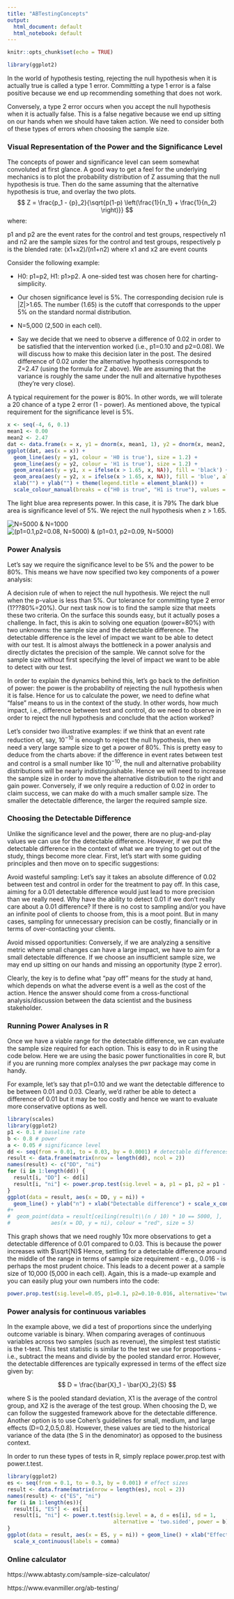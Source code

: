 ```yaml
---
title: "ABTestingConcepts"
output:
  html_document: default
  html_notebook: default
---
```


```r
knitr::opts_chunk$set(echo = TRUE)
```

```r
library(ggplot2)
```

In the world of hypothesis testing, rejecting the null hypothesis when it is actually true is called a type 1 error. Committing a type 1 error is a false positive because we end up recommending something that does not work.

Conversely, a type 2 error occurs when you accept the null hypothesis when it is actually false. This is a false negative because we end up sitting on our hands when we should have taken action. We need to consider both of these types of errors when choosing the sample size.

 	
### Visual Representation of the Power and the Significance Level
The concepts of power and significance level can seem somewhat convoluted at first glance. A good way to get a feel for the underlying mechanics is to plot the probability distribution of Z assuming that the null hypothesis is true. Then do the same assuming that the alternative hypothesis is true, and overlay the two plots.
$$
Z = \frac{p_1 - {p}_2}{\sqrt{p(1-p) \left(\frac{1}{n_1} + \frac{1}{n_2} \right)}}
$$
where:

p1 and p2 are the event rates for the control and test groups, respectively
n1 and n2 are the sample sizes for the control and test groups, respectively
p is the blended rate: (x1+x2)/(n1+n2) where x1 and x2 are event counts

Consider the following example:

- H0: p1=p2, H1: p1>p2. A one-sided test was chosen here for charting-simplicity.

- Our chosen significance level is 5%. The corresponding decision rule is |Z|>1.65. The number (1.65) is the cutoff that corresponds to the upper 5% on the standard normal distribution.

- N=5,000 (2,500 in each cell).

- Say we decide that we need to observe a difference of 0.02 in order to be satisfied that the intervention worked (i.e., p1=0.10 and p2=0.08). We will discuss how to make this decision later in the post. The desired difference of 0.02 under the alternative hypothesis corresponds to Z=2.47 (using the formula for Z above). We are assuming that the variance is roughly the same under the null and alternative hypotheses (they're very close).


A typical requirement for the power is 80%. In other words, we will tolerate a 20 chance of a type 2 error (1 - power). As mentioned above, the typical requirement for the significance level is 5%.

```r
x <- seq(-4, 6, 0.1)
mean1 <- 0.00
mean2 <- 2.47
dat <- data.frame(x = x, y1 = dnorm(x, mean1, 1), y2 = dnorm(x, mean2, 1))
ggplot(dat, aes(x = x)) +
  geom_line(aes(y = y1, colour = 'H0 is true'), size = 1.2) +
  geom_line(aes(y = y2, colour = 'H1 is true'), size = 1.2) +
  geom_area(aes(y = y1, x = ifelse(x > 1.65, x, NA)), fill = 'black') +
  geom_area(aes(y = y2, x = ifelse(x > 1.65, x, NA)), fill = 'blue', alpha = 0.3) +
  xlab("") + ylab("") + theme(legend.title = element_blank()) +
  scale_colour_manual(breaks = c("H0 is true", "H1 is true"), values = c("blue", "red"))
```
The light blue area represents power. In this case, it is 79%
The dark blue area is significance level of 5%. We reject the null hypothesis when z > 1.65.


![N=5000 & N=1000](sample_image02.png)
![(p1=0.1,p2=0.08, N=5000) & (p1=0.1, p2=0.09, N=5000)](sample_image03.png)

### Power Analysis
Let's say we require the significance level to be 5% and the power to be 80%. This means we have now specified two key components of a power analysis:

A decision rule of when to reject the null hypothesis. We reject the null when the p-value is less than 5%.
Our tolerance for committing type 2 error (1???80%=20%).
Our next task now is to find the sample size that meets these two criteria. On the surface this sounds easy, but it actually poses a challenge. In fact, this is akin to solving one equation (power=80%) with two unknowns: the sample size and the detectable difference. The detectable difference is the level of impact we want to be able to detect with our test. It is almost always the bottleneck in a power analysis and directly dictates the precision of the sample. We cannot solve for the sample size without first specifying the level of impact we want to be able to detect with our test.

In order to explain the dynamics behind this, let's go back to the definition of power: the power is the probability of rejecting the null hypothesis when it is false. Hence for us to calculate the power, we need to define what "false" means to us in the context of the study. In other words, how much impact, i.e., difference between test and control, do we need to observe in order to reject the null hypothesis and conclude that the action worked?

Let's consider two illustrative examples: if we think that an event rate reduction of, say, $10^{-10}$ is enough to reject the null hypothesis, then we need a very large sample size to get a power of 80%. This is pretty easy to deduce from the charts above: if the difference in event rates between test and control is a small number like $10^{-10}$, the null and alternative probability distributions will be nearly indistinguishable. Hence we will need to increase the sample size in order to move the alternative distribution to the right and gain power. Conversely, if we only require a reduction of 0.02 in order to claim success, we can make do with a much smaller sample size. The smaller the detectable difference, the larger the required sample size.

### Choosing the Detectable Difference

Unlike the significance level and the power, there are no plug-and-play values we can use for the detectable difference. However, if we put the detectable difference in the context of what we are trying to get out of the study, things become more clear. First, let's start with some guiding principles and then move on to specific suggestions:

Avoid wasteful sampling: Let's say it takes an absolute difference of 0.02 between test and control in order for the treatment to pay off. In this case, aiming for a 0.01 detectable difference would just lead to more precision than we really need. Why have the ability to detect 0.01 if we don't really care about a 0.01 difference? If there is no cost to sampling and/or you have an infinite pool of clients to choose from, this is a moot point. But in many cases, sampling for unnecessary precision can be costly, financially or in terms of over-contacting your clients.

Avoid missed opportunities: Conversely, if we are analyzing a sensitive metric where small changes can have a large impact, we have to aim for a small detectable difference. If we choose an insufficient sample size, we may end up sitting on our hands and missing an opportunity (type 2 error).

Clearly, the key is to define what "pay off" means for the study at hand, which depends on what the adverse event is a well as the cost of the action. Hence the answer should come from a cross-functional analysis/discussion between the data scientist and the business stakeholder.

### Running Power Analyses in R
Once we have a viable range for the detectable difference, we can evaluate the sample size required for each option. This is easy to do in R using the code below. Here we are using the basic power functionalities in core R, but if you are running more complex analyses the pwr package may come in handy.

For example, let's say that p1=0.10 and we want the detectable difference to be between 0.01 and 0.03. Clearly, we'd rather be able to detect a difference of 0.01 but it may be too costly and hence we want to evaluate more conservative options as well.

```r
library(scales)
library(ggplot2)
p1 <- 0.1 # baseline rate
b <- 0.8 # power
a <- 0.05 # significance level
dd <- seq(from = 0.01, to = 0.03, by = 0.0001) # detectable differences
result <- data.frame(matrix(nrow = length(dd), ncol = 2))
names(result) <- c("DD", "ni")
for (i in 1:length(dd)) {
  result[i, "DD"] <- dd[i]
  result[i, "ni"] <- power.prop.test(sig.level = a, p1 = p1, p2 = p1 - dd[i], alternative = 'two.sided', power = b)  
}
ggplot(data = result, aes(x = DD, y = ni)) +
  geom_line() + ylab("n") + xlab("Detectable difference") + scale_x_continuous(labels = comma) 
#+
#  geom_point(data = result[ceiling(result\\(n / 10) * 10 == 5000, ],
#             aes(x = DD, y = ni), colour = "red", size = 5)
```
This graph shows that we need roughly 10x more observations to get a detectable difference of 0.01 compared to 0.03. This is because the power increases with $\sqrt{N}$
Hence, settling for a detectable difference around the middle of the range in terms of sample size requirement - e.g., 0.016 - is perhaps the most prudent choice. This leads to a decent power at a sample size of 10,000 (5,000 in each cell). Again, this is a made-up example and you can easily plug your own numbers into the code:
```r
power.prop.test(sig.level=0.05, p1=0.1, p2=0.10-0.016, alternative='two.sided', n=5000)$power
```
### Power analysis for continuous variables

In the example above, we did a test of proportions since the underlying outcome variable is binary. When comparing averages of continuous variables across two samples (such as revenue), the simplest test statistic is the t-test. This test statistic is similar to the test we use for proportions - i.e., subtract the means and divide by the pooled standard error. However, the detectable differences are typically expressed in terms of the effect size given by:

$$
D = \frac{\bar{X}_1 - \bar{X}_2}{S}
$$

where S is the pooled standard deviation, X1 is the average of the control group, and X2 is the average of the test group. When choosing the D, we can follow the suggested framework above for the detectable difference. Another option is to use Cohen's guidelines for small, medium, and large effects (D=0.2,0.5,0.8). However, these values are tied to the historical variance of the data (the S in the denominator) as opposed to the business context.

In order to run these types of tests in R, simply replace power.prop.test with power.t.test.


```r
library(ggplot2)
es <- seq(from = 0.1, to = 0.3, by = 0.001) # effect sizes
result <- data.frame(matrix(nrow = length(es), ncol = 2))
names(result) <- c("ES", "ni")
for (i in 1:length(es)){
  result[i, "ES"] <- es[i]
  result[i, "ni"] <- power.t.test(sig.level = a, d = es[i], sd = 1,
                                  alternative = 'two.sided', power = b)$n  
}
ggplot(data = result, aes(x = ES, y = ni)) + geom_line() + xlab("Effect Size") + ylab("N") +
  scale_x_continuous(labels = comma)
```

### Online calculator
https://www.abtasty.com/sample-size-calculator/

https://www.evanmiller.org/ab-testing/
